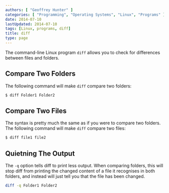 ```yaml
---
authors: [ "Geoffrey Hunter" ]
categories: [ "Programming", "Operating Systems", "Linux", "Programs" ]
date: 2014-07-10
lastUpdated: 2014-07-10
tags: [Linux, programs, diff]
title: diff
type: page
---
```


The command-line Linux program `diff` allows you to check for differences between files and folders.

## Compare Two Folders

The following command will make `diff` compare two folders:

```sh  
$ diff Folder1 Folder2
```  

## Compare Two Files

The syntax is pretty much the same as if you were to compare two folders. The following command will make `diff` compare two files:

```sh   
$ diff file1 file2
```  

## Quietning The Output

The `-q` option tells diff to print less output. When comparing folders, this will stop diff from printing the changed content of a file it recognises in both folders, and instead will just tell you that the file has been changed.

```sh    
diff -q Folder1 Folder2
```
